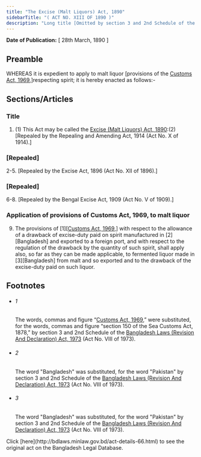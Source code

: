 ```yaml
---
title: "The Excise (Malt Liquors) Act, 1890"
sidebarTitle: "( ACT NO. XIII OF 1890 )"
description: "Long title [Omitted by section 3 and 2nd Schedule of the Bangladesh Laws (Revision And Declaration) Act, 1973 (Act No. VIII of 1973).]"
---
```


**Date of Publication:** [ 28th March, 1890 ]

## Preamble

WHEREAS it is expedient to apply to malt liquor [provisions of the [Customs Act, 1969](/laws/volume-14/act-354 "Customs Act, 1969"),]respecting spirit; it is hereby enacted as follows:-

## Sections/Articles

### Title

1. (1) This Act may be called the [Excise (Malt Liquors) Act, 1890](/laws/volume-3/act-66 "Excise (Malt Liquors) Act, 1890"):(2) [Repealed by the Repealing and Amending Act, 1914 (Act No. X of 1914).]

### [Repealed]

2-5. [Repealed by the Excise Act, 1896 (Act No. XII of 1896).]

### [Repealed]

6-8. [Repealed by the Bengal Excise Act, 1909 (Act No. V of 1909).]

### Application of provisions of Customs Act, 1969, to malt liquor

9. The provisions of [1][[Customs Act, 1969](/laws/volume-14/act-354 "Customs Act, 1969"),] with respect to the allowance of a drawback of excise-duty paid on spirit manufactured in [2][Bangladesh] and exported to a foreign port, and with respect to the regulation of the drawback by the quantity of such spirit, shall apply also, so far as they can be made applicable, to fermented liquor made in [3][Bangladesh] from malt and so exported and to the drawback of the excise-duty paid on such liquor.

## Footnotes

- ###### 1

  The words, commas and figure “[Customs Act, 1969](/laws/volume-14/act-354 "Customs Act, 1969"),” were substituted, for the words, commas and figure “section 150 of the Sea Customs Act, 1878,” by section 3 and 2nd Schedule of the [Bangladesh Laws (Revision And Declaration) Act, 1973](/laws/volume-17/act-430 "Bangladesh Laws (Revision And Declaration) Act, 1973") (Act No. VIII of 1973).

- ###### 2

  The word "Bangladesh" was substituted, for the word "Pakistan" by section 3 and 2nd Schedule of the [Bangladesh Laws (Revision And Declaration) Act, 1973](/laws/volume-17/act-430 "Bangladesh Laws (Revision And Declaration) Act, 1973") (Act No. VIII of 1973).

- ###### 3

  The word "Bangladesh" was substituted, for the word "Pakistan" by section 3 and 2nd Schedule of the [Bangladesh Laws (Revision And Declaration) Act, 1973](/laws/volume-17/act-430 "Bangladesh Laws (Revision And Declaration) Act, 1973") (Act No. VIII of 1973).

<Note>
  Click [here](http://bdlaws.minlaw.gov.bd/act-details-66.html) to see the original act on the Bangladesh Legal Database.
</Note>
